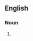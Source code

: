 ==English==

===Noun===
{{head|en|noun plural form|head=Panchen Lamas}}

# {{plural of|Panchen Lama|lang=en}}